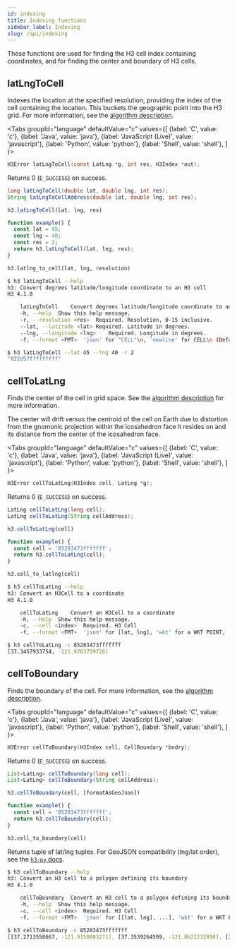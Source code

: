 ```yaml
---
id: indexing
title: Indexing functions
sidebar_label: Indexing
slug: /api/indexing
---
```



These functions are used for finding the H3 cell index containing coordinates,
and for finding the center and boundary of H3 cells.

## latLngToCell

Indexes the location at the specified resolution,
providing the index of the cell containing the location.
This buckets the geographic point into the H3 grid.
For more information, see the
[algorithm description](../core-library/latLngToCellDesc).

<Tabs
  groupId="language"
  defaultValue="c"
  values={[
    {label: 'C', value: 'c'},
    {label: 'Java', value: 'java'},
    {label: 'JavaScript (Live)', value: 'javascript'},
    {label: 'Python', value: 'python'},
    {label: 'Shell', value: 'shell'},
  ]
}>
<TabItem value="c">

```c
H3Error latLngToCell(const LatLng *g, int res, H3Index *out);
```

Returns 0 (`E_SUCCESS`) on success.

</TabItem>
<TabItem value="java">

```java
long latLngToCell(double lat, double lng, int res);
String latLngToCellAddress(double lat, double lng, int res);
```

</TabItem>
<TabItem value="javascript">

```js
h3.latLngToCell(lat, lng, res)
```

```js live
function example() {
  const lat = 45;
  const lng = 40;
  const res = 2;
  return h3.latLngToCell(lat, lng, res);
}
```

</TabItem>
<TabItem value="python">

```py
h3.latlng_to_cell(lat, lng, resolution)
```

</TabItem>
<TabItem value="shell">

```sh
$ h3 latLngToCell --help
h3: Convert degrees latitude/longitude coordinate to an H3 cell
H3 4.1.0

	latLngToCell	Convert degrees latitude/longitude coordinate to an H3 cell
	-h, --help	Show this help message.
	-r, --resolution <res>	Required. Resolution, 0-15 inclusive.
	--lat, --latitude <lat>	Required. Latitude in degrees.
	--lng, --longitude <lng>	Required. Longitude in degrees.
	-f, --format <FMT>	'json' for "CELL"\n, 'newline' for CELL\n (Default: json)
```

```bash
$ h3 latLngToCell --lat 45 --lng 40 -r 2
"822d57fffffffff"
```

</TabItem>
</Tabs>

## cellToLatLng

Finds the center of the cell in grid space. See the
[algorithm description](../core-library/cellToLatLngDesc) for
more information.

The center will drift versus the centroid
of the cell on Earth due to distortion from the gnomonic
projection within the icosahedron face it resides on and its
distance from the center of the icosahedron face.

<Tabs
  groupId="language"
  defaultValue="c"
  values={[
    {label: 'C', value: 'c'},
    {label: 'Java', value: 'java'},
    {label: 'JavaScript (Live)', value: 'javascript'},
    {label: 'Python', value: 'python'},
    {label: 'Shell', value: 'shell'},
  ]
}>
<TabItem value="c">

```c
H3Error cellToLatLng(H3Index cell, LatLng *g);
```

Returns 0 (`E_SUCCESS`) on success.

</TabItem>
<TabItem value="java">

```java
LatLng cellToLatLng(long cell);
LatLng cellToLatLng(String cellAddress);
```

</TabItem>
<TabItem value="javascript">

```js
h3.cellToLatLng(cell)
```

```js live
function example() {
  const cell = '85283473fffffff';
  return h3.cellToLatLng(cell);
}
```

</TabItem>
<TabItem value="python">

```py
h3.cell_to_latlng(cell)
```

</TabItem>
<TabItem value="shell">

```sh
$ h3 cellToLatLng --help
h3: Convert an H3Cell to a coordinate
H3 4.1.0

	cellToLatLng	Convert an H3Cell to a coordinate
	-h, --help	Show this help message.
	-c, --cell <index>	Required. H3 Cell
	-f, --format <FMT>	'json' for [lat, lng], 'wkt' for a WKT POINT, 'newline' for lat\nlng\n (Default: json)
```

```bash
$ h3 cellToLatLng -c 85283473fffffff
[37.3457933754, -121.9763759726]
```

</TabItem>
</Tabs>


## cellToBoundary

Finds the boundary of the cell.
For more information, see the
[algorithm description](../core-library/cellToBoundaryDesc).

<Tabs
  groupId="language"
  defaultValue="c"
  values={[
    {label: 'C', value: 'c'},
    {label: 'Java', value: 'java'},
    {label: 'JavaScript (Live)', value: 'javascript'},
    {label: 'Python', value: 'python'},
    {label: 'Shell', value: 'shell'},
  ]
}>
<TabItem value="c">

```c
H3Error cellToBoundary(H3Index cell, CellBoundary *bndry);
```

Returns 0 (`E_SUCCESS`) on success.

</TabItem>
<TabItem value="java">

```java
List<LatLng> cellToBoundary(long cell);
List<LatLng> cellToBoundary(String cellAddress);
```

</TabItem>
<TabItem value="javascript">

```js
h3.cellToBoundary(cell, [formatAsGeoJson])
```

```js live
function example() {
  const cell = '85283473fffffff';
  return h3.cellToBoundary(cell);
}
```

</TabItem>
<TabItem value="python">

```py
h3.cell_to_boundary(cell)
```

Returns tuple of lat/lng tuples.
For GeoJSON compatibility (lng/lat order), see the
[`h3-py` docs](https://uber.github.io/h3-py/api_quick.html#polygon-interface).

</TabItem>
<TabItem value="shell">

```sh
$ h3 cellToBoundary --help
h3: Convert an H3 cell to a polygon defining its boundary
H3 4.1.0

	cellToBoundary	Convert an H3 cell to a polygon defining its boundary
	-h, --help	Show this help message.
	-c, --cell <index>	Required. H3 Cell
	-f, --format <FMT>	'json' for [[lat, lng], ...], 'wkt' for a WKT POLYGON, 'newline' for lat\nlng\n... (Default: json)
```

```bash
$ h3 cellToBoundary -c 85283473fffffff
[[37.2713558667, -121.9150803271], [37.3539264509, -121.8622232890], [37.4283411861, -121.9235499963], [37.4201286777, -122.0377349643], [37.3375560844, -122.0904289290], [37.2631979746, -122.0291013092]]
```

</TabItem>
</Tabs>
